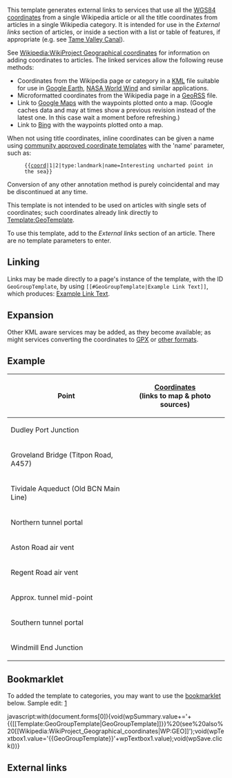 <includeonly><!-- 在這裡加入模板的保護標識 --></includeonly><noinclude>{{Documentation subpage}}</noinclude>
<!-- 在本行下編輯模板說明 -->
This template generates external links to services that use all the [[WGS84]] [[Geographic coordinate system|coordinates]] from a single Wikipedia article or all the title coordinates from articles in a single Wikipedia category. It is intended for use in the ''External links'' section of articles, or inside a section with a list or table of features, if appropriate (e.g. see [[Tame Valley Canal]]).

See [[Wikipedia:WikiProject Geographical coordinates]] for information on adding coordinates to articles. The linked services allow the following reuse methods:
* Coordinates from the Wikipedia page or category in a [[Keyhole Markup Language|KML]] file suitable for use in [[Google Earth]], [[NASA World Wind]] and similar applications.
* Microformatted coordinates from the Wikipedia page in a [[GeoRSS]] file.
* Link to [[Google Maps]] with the waypoints plotted onto a map. (Google caches data and may at times show a previous revision instead of the latest one. In this case wait a moment before refreshing.)
* Link to [[Bing (search engine)|Bing]] with the waypoints plotted onto a map.

When not using title coordinates, inline coordinates can be given a name using [[Wikipedia:WikiProject Geographical coordinates#Coordinate templates .28currently used instead of geo tag.29|community approved coordinate templates]] with the 'name' parameter, such as:
:<tt>&#123;{[[Template:Coord|coord]]|1|2|type:landmark|name=Interesting uncharted point in the sea}}</tt>
Conversion of any other annotation method is purely coincidental and may be discontinued at any time.

This template is not intended to be used on articles with single sets of coordinates; such coordinates already link directly to [[Template:GeoTemplate]].

To use this template, add {{tl|GeoGroupTemplate}} to the ''External links'' section of an article. There are no template parameters to enter.

==Linking==
Links may be made directly to a page's instance of the template, with the ID <code>GeoGroupTemplate</code>, by using <code><nowiki>[[#GeoGroupTemplate|Example Link Text]]</nowiki></code>, which produces: [[#GeoGroupTemplate|Example Link Text]].

==Expansion==
Other KML aware services may be added, as they become available; as might services converting the coordinates to [[GPX]] or [[Point of interest#File Formats|other formats]].

==Example==

<!--  Example taken from [[Netherton Tunnel Branch Canal]] -->

{| class="wikitable"
! Point
! [[Geographic coordinate system|Coordinates]]<br />(links to map & photo sources)
|-
| Dudley Port Junction
| {{coord|52.52204|-2.04331|region:GB_type:landmark|name=Dudley Port Junction}}
|-
| Groveland Bridge (Titpon Road, A457)
| {{coord|52.51758|-2.04760|region:GB_type:landmark|name=Groveland Bridge (Titpon Road, A457)}}
|-
| Tividale Aqueduct (Old BCN Main Line)
| {{coord|52.51640|-2.04843|region:GB_type:landmark|name=Tividale Aqueduct (Old BCN Main Line)}}
|-
| Northern tunnel portal
| {{coord|52.51534|-2.04948|region:GB_type:landmark|name=Northern tunnel portal}}
|-
| Aston Road air vent
| {{coord|52.50850|-2.05518|region:GB_type:landmark|name=Aston Road air vent}}
|-
| Regent Road air vent
| {{coord|52.50697|-2.05708|region:GB_type:landmark|name=Regent Road air vent}} <!-- Approx. canal mid-point -->
|-
| Approx. tunnel mid-point
| {{coord|52.50435|-2.05932|region:GB_type:landmark|name=Approx. tunnel mid-point}}
|-
| Southern tunnel portal
| {{coord|52.49335|-2.06916|region:GB_type:landmark|name=Southern tunnel portal}}
|-
| Windmill End Junction
| {{coord|52.49157|-2.07019|region:GB_type:landmark|name=Windmill End Junction}}
|}

==Bookmarklet==
To added the template to categories, you may want to use the [[bookmarklet]] below. Sample edit: [http://en.wikipedia.org/w/index.php?title=Category:Loughs_of_County_Mayo&diff=230771016&oldid=165713411]

<nowiki>
javascript:with(document.forms[0]){void(wpSummary.value+='+{{[[Template:GeoGroupTemplate|GeoGroupTemplate]]}}%20(see%20also%20[[Wikipedia:WikiProject_Geographical_coordinates|WP:GEO]]');void(wpTextbox1.value='{{GeoGroupTemplate}}'+wpTextbox1.value);void(wpSave.click())}
</nowiki>

==External links==
{{kml}}

<includeonly>
<!-- 本行下加入模板的分類 -->
[[Category:外部资源模板|{{PAGENAME}}]]
[[Category:地圖模板|{{PAGENAME}}]]
</includeonly>